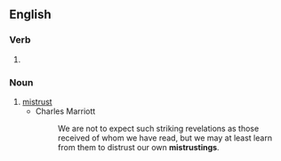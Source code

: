 ==English==

===Verb===
{{head|en|present participle}}

# {{present participle of|mistrust|lang=en|nocat=1}}

===Noun===
{{en-noun}}

# [[mistrust]]
#* Charles Marriott
#*: We are not to expect such striking revelations as those received of whom we have read, but we may at least learn from them to distrust our own '''mistrustings'''.